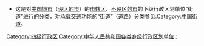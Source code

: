 * 这是对[[中国城市|中国城市]]（[[设区的市|设区的市]]）的[[市辖区|市辖区]]、[[不设区的市|不设区的市]]的下级行政区划单位“街道”进行的分类，对承载交通功能的“[[街道|街道]]”（[[道路|道路]]）分类参见[[:Category:中国街道|:Category:中国街道]]。

{{Catmore|街道 (行政区划)}}
[[Category:四级行政区|Category:四级行政区]]
[[Category:中华人民共和国各类乡级行政区划单位|Category:中华人民共和国各类乡级行政区划单位]]
[[Category:中华人民共和国的市|:]]